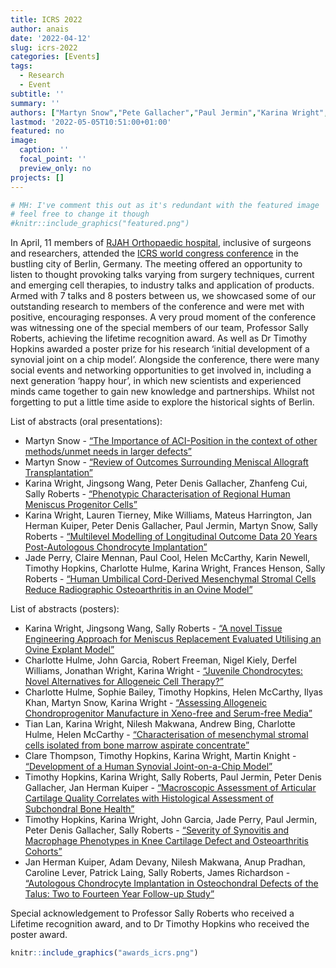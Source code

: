 ```yaml
---
title: ICRS 2022
author: anais
date: '2022-04-12'
slug: icrs-2022
categories: [Events]
tags:
  - Research
  - Event
subtitle: ''
summary: ''
authors: ["Martyn Snow","Pete Gallacher","Paul Jermin","Karina Wright","Charlotte Hulmes","Jade Perry","Timothy Hopkins","Larissa Rix","Tian Lan"]
lastmod: '2022-05-05T10:51:00+01:00'
featured: no
image:
  caption: ''
  focal_point: ''
  preview_only: no
projects: []
---
```


```r
# MH: I've comment this out as it's redundant with the featured image
# feel free to change it though
#knitr::include_graphics("featured.png")
```

In April, 11 members of [RJAH Orthopaedic hospital](https://www.rjah.nhs.uk/), inclusive of surgeons and researchers, attended the [ICRS world congress conference](https://cartilage.org/event/icrs-2021-16th-world-congress-2/) in the
bustling city of Berlin, Germany. The meeting offered an opportunity to listen to
thought provoking talks varying from surgery techniques, current and emerging cell
therapies, to industry talks and application of products. Armed with 7 talks and 8
posters between us, we showcased some of our outstanding research to members of the
conference and were met with positive, encouraging responses. A very proud moment of
the conference was witnessing one of the special members of our team, Professor Sally
Roberts, achieving the lifetime recognition award. As well as Dr Timothy Hopkins
awarded a poster prize for his research ‘initial development of a synovial joint on a
chip model’. Alongside the conference, there were many social events and networking
opportunities to get involved in, including a next generation ‘happy hour’, in which
new scientists and experienced minds came together to gain new knowledge and
partnerships. Whilst not forgetting to put a little time aside to explore the
historical sights of Berlin.


List of abstracts (oral presentations):

  - Martyn Snow - ["The Importance of ACI-Position in the context of other methods/unmet needs in larger defects"](https://oskor.netlify.app/publication/the-importance-of-aci-position-in-the-context-of-other-methods-unmet-needs-in-larger-defects/)
  - Martyn Snow - ["Review of Outcomes Surrounding Meniscal Allograft Transplantation"](https://oskor.netlify.app/publication/review-of-outcomes-surrounding-meniscal-allograft-transplantation/)
  - Karina Wright, Jingsong Wang, Peter Denis Gallacher, Zhanfeng Cui, Sally Roberts - ["Phenotypic Characterisation of Regional Human Meniscus Progenitor Cells"](https://oskor.netlify.app/publication/phenotypic-characterisation-of-regional-human-meniscus-progenitor-cells/)
  - Karina Wright, Lauren Tierney, Mike Williams, Mateus Harrington, Jan Herman Kuiper, Peter Denis Gallacher, Paul Jermin, Martyn Snow, Sally Roberts - ["Multilevel Modelling of Longitudinal Outcome Data 20 Years Post-Autologous Chondrocyte Implantation"](https://oskor.netlify.app/publication/multilevel-modelling-of-longitudinal-outcome-data-20-years-post-autologous-chondrocyte-implantation/)
  - Jade Perry, Claire Mennan, Paul Cool, Helen McCarthy, Karin Newell, Timothy Hopkins, Charlotte Hulme, Karina Wright, Frances Henson, Sally Roberts - ["Human Umbilical Cord-Derived Mesenchymal Stromal Cells Reduce Radiographic Osteoarthritis in an Ovine Model"](https://oskor.netlify.app/publication/human-umbilical-cord-derived-mesenchymal-stromal-cells-reduce-radiographic-osteoarthritis-in-an-ovine-model/)
  
List of abstracts (posters):

  - Karina Wright, Jingsong Wang, Sally Roberts - ["A novel Tissue Engineering Approach for Meniscus Replacement Evaluated Utilising an Ovine Explant Model"](https://oskor.netlify.app/publication/a-novel-tissue-engineering-approach-for-meniscus-replacement-evaluated-utilising-an-ovine-explant-model/)
  - Charlotte Hulme, John Garcia, Robert Freeman, Nigel Kiely, Derfel Williams, Jonathan Wright, Karina Wright - ["Juvenile Chondrocytes: Novel Alternatives for Allogeneic Cell Therapy?"](https://oskor.netlify.app/publication/juvenile-chondrocytes-novel-alternatives-for-allogeneic-cell-therapy/)
  - Charlotte Hulme, Sophie Bailey, Timothy Hopkins, Helen McCarthy, Ilyas Khan, Martyn Snow, Karina Wright - ["Assessing Allogeneic Chondroprogenitor Manufacture in Xeno-free and Serum-free Media"](https://oskor.netlify.app/publication/assessing-allogeneic-chondroprogenitor-manufacture-in-xeno-free-and-serum-free-media/)
  - Tian Lan, Karina Wright, Nilesh Makwana, Andrew Bing, Charlotte Hulme, Helen McCarthy - ["Characterisation of mesenchymal stromal cells isolated from bone marrow aspirate concentrate"](https://oskor.netlify.app/publication/characterisation-of-mesenchymal-stromal-cells-isolated-from-bone-marrow-aspirate-concentrate/)
  - Clare Thompson, Timothy Hopkins, Karina Wright, Martin Knight - ["Development of a Human Synovial Joint-on-a-Chip Model"](https://oskor.netlify.app/publication/development-of-a-human-synovial-joint-on-a-chip-model/)
  - Timothy Hopkins, Karina Wright, Sally Roberts, Paul Jermin, Peter Denis Gallacher, Jan Herman Kuiper - ["Macroscopic Assessment of Articular Cartilage Quality Correlates with Histological Assessment of Subchondral Bone Health"](https://oskor.netlify.app/publication/macroscopic-assessment-of-articular-cartilage-quality-correlates-with-histological-assessment-of-subchondral-bone-health/)
  - Timothy Hopkins, Karina Wright, John Garcia, Jade Perry, Paul Jermin, Peter Denis Gallacher, Sally Roberts - ["Severity of Synovitis and Macrophage Phenotypes in Knee Cartilage Defect and Osteoarthritis Cohorts"](https://oskor.netlify.app/publication/severity-of-synovitis-and-macrophage-phenotypes-in-knee-cartilage-defect-and-osteoarthritis-cohorts/)
  - Jan Herman Kuiper, Adam Devany, Nilesh Makwana, Anup Pradhan, Caroline Lever, Patrick Laing, Sally Roberts, James Richardson - ["Autologous Chondrocyte Implantation in Osteochondral Defects of the Talus: Two to Fourteen Year Follow-up Study"](https://oskor.netlify.app/publication/autologous-chondrocyte-implantation-in-osteochondral-defects-of-the-talus-two-to-fourteen-year-follow-up-study/)


Special acknowledgement to Professor Sally Roberts who received a Lifetime recognition award, and to Dr Timothy Hopkins who received the poster award.

```r
knitr::include_graphics("awards_icrs.png")
```



